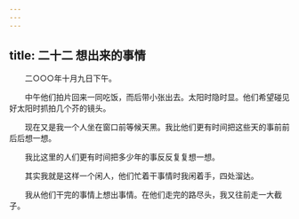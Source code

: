 ```yaml
---
---
---
```

title: 二十二 想出来的事情
---




　　二○○○年十月九日下午。

　　中午他们拍片回来一同吃饭，而后带小张出去。太阳时隐时显。他们希望碰见好太阳时抓拍几个芥的镜头。

　　现在又是我一个人坐在窗口前等候天黑。我比他们更有时间把这些天的事前前后后想一想。

　　我比这里的人们更有时间把多少年的事反反复复想一想。

　　其实我就是这样一个闲人，他们忙着干事情时我闲着手，四处溜达。

　　我从他们干完的事情上想出事情。在他们走完的路尽头，我又往前走一大截子。
